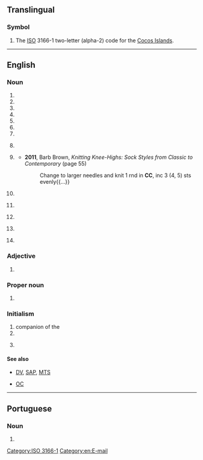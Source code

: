 {{also|cc|cC|.cc|c/c|C&C|CC.}}
==Translingual==

===Symbol===
{{head|mul|symbol}}

# The [[ISO]] 3166-1 two-letter (alpha-2) code for the [[Cocos Islands]].

[[Category:ISO 3166-1]]

----

==English==

===Noun===
{{en-noun|~}}

# {{initialism of|carbon copy}}
# {{initialism of|[[cricket]] [[club]]}}
# {{initialism of|[[cycling]] [[club]]}}
# {{initialism of|[[circuit|Circuit]] [[court|Court]]}}
# {{initialism of|community college}}
# {{initialism of|credit card}}
# {{initialism of|courtesy copy}}
# {{lb|en|cosmology}} {{initialism of|cosmological constant}}
# {{lb|en|knitting}} {{initialism of|[[contrast]]ing [[colour]]}}
#* '''2011''', Barb Brown, ''Knitting Knee-Highs: Sock Styles from Classic to Contemporary'' (page 55)
#*: Change to larger needles and knit 1 rnd in '''CC''', inc 3 (4, 5) sts evenly{{...}}
# {{lb|en|SI}} {{initialism of|cubic centimetre}}
# {{lb|en|television}} {{initialism of|closed caption}}
# {{lb|en|weather}} {{initialism of|cirrocumulus}}
# {{lb|en|music|[[MIDI]]}} {{initialism of|[[control]] [[change]]|lang=en}}
# {{lb|en|medicine}} {{initialism of|[[chief]] [[complaint]]}}

===Adjective===
{{en-adj|-}}

# {{lb|en|fasteners}} {{initialism of|[[cement]]-[[coated]]}}

===Proper noun===
{{en-proper noun}}

# {{lb|en|law}} {{initialism of|Creative Commons}}

===Initialism===
{{rfc-header|Initialism}}
{{head|en|initialism}}

# companion of the {{w|Order of Canada}}
# {{initialism of|[[city|City]] [[college|College]]}}
# {{lb|en|military}} {{abbreviation of|[[cruiser|Cruiser]]|dot=}} {{gloss|a type of warship}} <!--why two C's?-->

====See also====
* {{sense|television}} [[DV]], [[SAP]], [[MTS]]
* {{sense|Canada}} [[OC]]

[[Category:en:E-mail]]

----

==Portuguese==

===Noun===
{{pt-noun|m|s}}

# {{initialism of|cartão de cidadão|lang=pt}}